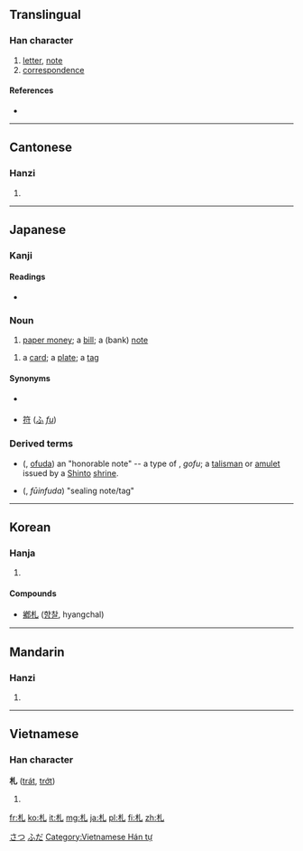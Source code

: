 {{also|箚}}
==Translingual==

===Han character===
{{Han char|rn=75|rad=木|as=01|sn=5|four=4291<sub>0</sub>|canj=木山 (DU)|ids=⿰[[木]][[乚]]}}

# [[letter]], [[note]]
# [[correspondence]]

====References====
* {{Han ref|kx=0509.110|dkj=14422|dj=0893.010|hdz=21153.010|uh=672D|ud=26413|bh=A5BE|bd=42430}}

----

==Cantonese==

===Hanzi===
{{yue-hanzi|jyut=|y=jaat3}}

# {{defn|lang=yue|sort=木01}}

----

==Japanese==
{{wikipedia|lang=ja}}

===Kanji===
{{ja-kanji|grade=4|rs=木01}}

====Readings====
* {{ja-readings|on=[[さつ]] (satsu)|kun=[[ふだ]] (fuda), [[わかじに]] (wakajini)}}

===Noun===
{{ja-noun|k|hira=さつ|rom=satsu}}

# [[paper money]]; a [[bill]]; a (bank) [[note]]
{{ja-noun|k|hira=ふだ|rom=fuda}}
# a [[card]]; a [[plate]]; a [[tag]]

====Synonyms====
* {{sense|paper money}} {{term|紙幣|tr=[[しへい]], [[shihei]]|lang=ja|sc=Jpan}}
* [[符]] ([[ふ]] ''[[fu]]'')

===Derived terms===
* {{l|ja|御札}} ({{l|ja|おふだ}}, [[ofuda]]) an "honorable note" -- a type of {{l|ja|護符}}, ''gofu''; a [[talisman]] or [[amulet]] issued by a [[Shinto]] [[shrine]].
* {{l|ja|封印札}} ({{l|ja|ふういんふだ}}, ''fūinfuda'') "sealing note/tag"

[[Category:1000 Japanese basic words|さつ]]
[[Category:1000 Japanese basic words|ふだ]]

----

==Korean==

===Hanja===
{{ko-hanja|hangeul=[[찰]]|eumhun=|rv=chal|mr=ch'al|y=chal}}

# {{defn|lang=ko|sort=木01}}

====Compounds====
* [[鄕札]] ([[향찰]], hyangchal)

----

==Mandarin==

===Hanzi===
{{cmn-hanzi|pin=[[zhá]] ([[zha2]])|wg=cha<sup>2</sup>}}

# {{defn|lang=cmn|sort=木01}}

----

==Vietnamese==

===Han character===
'''札''' ([[trát]], [[trớt]])

# {{defn|lang=vi}}

[[Category:Vietnamese Hán tự]]

[[fr:札]]
[[ko:札]]
[[it:札]]
[[mg:札]]
[[ja:札]]
[[pl:札]]
[[fi:札]]
[[zh:札]]